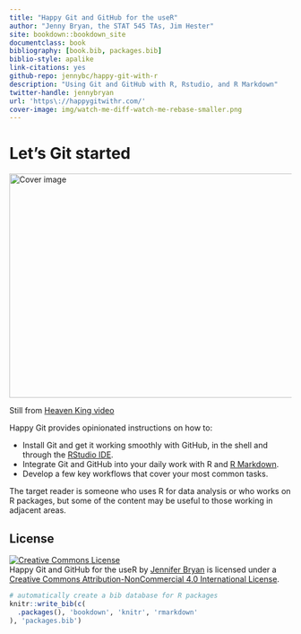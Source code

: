 ```yaml
--- 
title: "Happy Git and GitHub for the useR"
author: "Jenny Bryan, the STAT 545 TAs, Jim Hester"
site: bookdown::bookdown_site
documentclass: book
bibliography: [book.bib, packages.bib]
biblio-style: apalike
link-citations: yes
github-repo: jennybc/happy-git-with-r
description: "Using Git and GitHub with R, Rstudio, and R Markdown"
twitter-handle: jennybryan
url: 'https\://happygitwithr.com/'
cover-image: img/watch-me-diff-watch-me-rebase-smaller.png
---
```


# Let's Git started {-}

<div class="figure">
<img src="img/watch-me-diff-watch-me-rebase-smaller.png" width="669" height="400" alt="Cover image" />
<p class="caption">Still from <a href=”https://www.youtube.com/watch?v=uBWrpVrazzA”>Heaven King video</a></p>
</div>

Happy Git provides opinionated instructions on how to:

  * Install Git and get it working smoothly with GitHub, in the shell and through the [RStudio IDE](https://www.rstudio.com/products/rstudio/).
  * Integrate Git and GitHub into your daily work with R and [R Markdown](https://rmarkdown.rstudio.com).
  * Develop a few key workflows that cover your most common tasks.
  
The target reader is someone who uses R for data analysis or who works on R packages, but some of the content may be useful to those working in adjacent areas.

## License {-}

<a rel="license" href="http://creativecommons.org/licenses/by-nc/4.0/"><img alt="Creative Commons License" style="border-width:0" src="https://i.creativecommons.org/l/by-nc/4.0/88x31.png" /></a><br /><span xmlns:dct="http://purl.org/dc/terms/" property="dct:title">Happy Git and GitHub for the useR</span> by <a xmlns:cc="http://creativecommons.org/ns#" href="https://github.com/jennybc/happy-git-with-r" property="cc:attributionName" rel="cc:attributionURL">Jennifer Bryan</a> is licensed under a <a rel="license" href="http://creativecommons.org/licenses/by-nc/4.0/">Creative Commons Attribution-NonCommercial 4.0 International License</a>.

```r
# automatically create a bib database for R packages
knitr::write_bib(c(
  .packages(), 'bookdown', 'knitr', 'rmarkdown'
), 'packages.bib')
```
